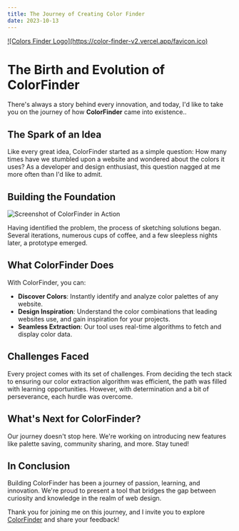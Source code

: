 ```yaml
---
title: The Journey of Creating Color Finder
date: 2023-10-13
---
```


<a href="https://color-finder-v2.vercel.app" target="_blank">
	![Colors Finder Logo](https://color-finder-v2.vercel.app/favicon.ico)
</a>

# The Birth and Evolution of ColorFinder

There's always a story behind every innovation, and today, I'd like to take you on the journey of how **ColorFinder** came into existence..

## The Spark of an Idea

Like every great idea, ColorFinder started as a simple question: How many times have we stumbled upon a website and wondered about the colors it uses? As a developer and design enthusiast, this question nagged at me more often than I'd like to admit.

## Building the Foundation

![Screenshot of ColorFinder in Action](/home_preview.webp)

Having identified the problem, the process of sketching solutions began. Several iterations, numerous cups of coffee, and a few sleepless nights later, a prototype emerged.

## What ColorFinder Does

With ColorFinder, you can:

-   **Discover Colors**: Instantly identify and analyze color palettes of any website.
-   **Design Inspiration**: Understand the color combinations that leading websites use, and gain inspiration for your projects.
-   **Seamless Extraction**: Our tool uses real-time algorithms to fetch and display color data.

## Challenges Faced

Every project comes with its set of challenges. From deciding the tech stack to ensuring our color extraction algorithm was efficient, the path was filled with learning opportunities. However, with determination and a bit of perseverance, each hurdle was overcome.

## What's Next for ColorFinder?

Our journey doesn't stop here. We're working on introducing new features like palette saving, community sharing, and more. Stay tuned!

## In Conclusion

Building ColorFinder has been a journey of passion, learning, and innovation. We're proud to present a tool that bridges the gap between curiosity and knowledge in the realm of web design.

Thank you for joining me on this journey, and I invite you to explore <a href="https://color-finder-v2.vercel.app/" target="_blank">ColorFinder</a> and share your feedback!
